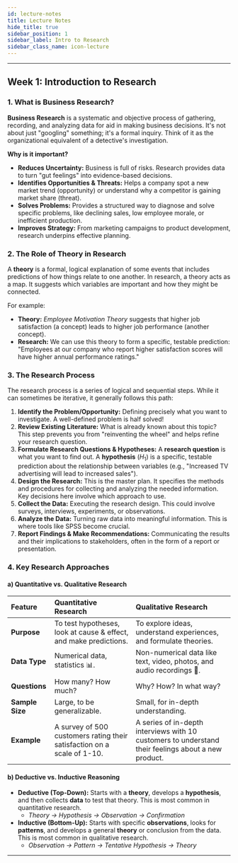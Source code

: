 ```yaml
---
id: lecture-notes
title: Lecture Notes
hide_title: true
sidebar_position: 1
sidebar_label: Intro to Research
sidebar_class_name: icon-lecture
---
```


<ModuleBanner />

***

## **Week 1: Introduction to Research**

### **1. What is Business Research?**

**Business Research** is a systematic and objective process of gathering, recording, and analyzing data for aid in making business decisions. It's not about just "googling" something; it's a formal inquiry. Think of it as the organizational equivalent of a detective's investigation.

**Why is it important?**
* **Reduces Uncertainty:** Business is full of risks. Research provides data to turn "gut feelings" into evidence-based decisions.
* **Identifies Opportunities & Threats:** Helps a company spot a new market trend (opportunity) or understand why a competitor is gaining market share (threat).
* **Solves Problems:** Provides a structured way to diagnose and solve specific problems, like declining sales, low employee morale, or inefficient production.
* **Improves Strategy:** From marketing campaigns to product development, research underpins effective planning.

### **2. The Role of Theory in Research**

A **theory** is a formal, logical explanation of some events that includes predictions of how things relate to one another. In research, a theory acts as a map. It suggests which variables are important and how they might be connected.

For example:
* **Theory:** *Employee Motivation Theory* suggests that higher job satisfaction (a concept) leads to higher job performance (another concept).
* **Research:** We can use this theory to form a specific, testable prediction: "Employees at our company who report higher satisfaction scores will have higher annual performance ratings."

### **3. The Research Process**

The research process is a series of logical and sequential steps. While it can sometimes be iterative, it generally follows this path:

1.  **Identify the Problem/Opportunity:** Defining precisely what you want to investigate. A well-defined problem is half solved!
2.  **Review Existing Literature:** What is already known about this topic? This step prevents you from "reinventing the wheel" and helps refine your research question.
3.  **Formulate Research Questions & Hypotheses:** A **research question** is what you want to find out. A **hypothesis** ($H_1$) is a specific, testable prediction about the relationship between variables (e.g., "Increased TV advertising will lead to increased sales").
4.  **Design the Research:** This is the master plan. It specifies the methods and procedures for collecting and analyzing the needed information. Key decisions here involve which approach to use.
5.  **Collect the Data:** Executing the research design. This could involve surveys, interviews, experiments, or observations.
6.  **Analyze the Data:** Turning raw data into meaningful information. This is where tools like SPSS become crucial.
7.  **Report Findings & Make Recommendations:** Communicating the results and their implications to stakeholders, often in the form of a report or presentation.

### **4. Key Research Approaches**

#### **a) Quantitative vs. Qualitative Research**

| Feature | **Quantitative Research** | **Qualitative Research** |
| :--- | :--- | :--- |
| **Purpose** | To test hypotheses, look at cause & effect, and make predictions. | To explore ideas, understand experiences, and formulate theories. |
| **Data Type** | Numerical data, statistics 📊. | Non-numerical data like text, video, photos, and audio recordings 📝. |
| **Questions** | How many? How much? | Why? How? In what way? |
| **Sample Size** | Large, to be generalizable. | Small, for in-depth understanding. |
| **Example**| A survey of 500 customers rating their satisfaction on a scale of 1-10. | A series of in-depth interviews with 10 customers to understand their feelings about a new product. |

#### **b) Deductive vs. Inductive Reasoning**

* **Deductive (Top-Down):** Starts with a **theory**, develops a **hypothesis**, and then collects **data** to test that theory. This is most common in quantitative research.
  * *Theory → Hypothesis → Observation → Confirmation*
* **Inductive (Bottom-Up):** Starts with specific **observations**, looks for **patterns**, and develops a general **theory** or conclusion from the data. This is most common in qualitative research.
  * *Observation → Pattern → Tentative Hypothesis → Theory*

***

